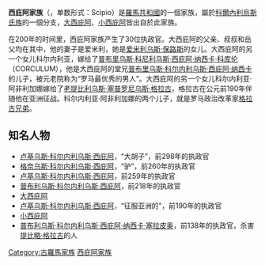 {{unreferenced|time=2013-09-02T02:51:18+00:00}}
'''西庇阿家族'''（{{lang-la|Scipiones}}，单数形式：Scipio）是[[羅馬共和國|羅馬共和國]]的一個家族，屬於[[科爾內利烏斯氏族|科爾內利烏斯氏族]]的一個分支，[[大西庇阿|大西庇阿]]、[[小西庇阿|小西庇阿]]皆出自於此家族。

在200年的时间里，西庇阿家族产生了30位执政官。大西庇阿的父亲、叔叔和岳父均在其中，他的妻子是爱米利，她是[[爱米利乌斯·保路斯|爱米利乌斯·保路斯]]的女儿。大西庇阿的另一个女儿科尔内利亚，嫁给了[[普布里乌斯·科尼利乌斯·西庇阿·纳西卡·科库伦|普布里乌斯·科尼利乌斯·西庇阿·纳西卡·科库伦]]（CORCULUM），他是大西庇阿的堂兄[[普布里乌斯·科尔内利乌斯·西庇阿·纳西卡|普布里乌斯·科尔内利乌斯·西庇阿·纳西卡]]的儿子，被元老院称为“罗马最优秀的男人”。大西庇阿的另一个女儿科尔内利亚·阿非利加娜嫁给了[[提比略·格拉古_(老)|老提比利乌斯·塞普罗尼乌斯·格拉古]]，格拉古在公元前190年伴随他在亚洲征战。科尔内利亚·阿非利加娜的两个儿子，就是罗马政治改革家[[格拉古兄弟|格拉古兄弟]]。

== 知名人物 ==
* [[卢基乌斯·科尔内利乌斯·西庇阿·巴尔巴图斯|卢基乌斯·科尔内利乌斯·西庇阿]]，“大胡子”，前298年的执政官
* [[格奈乌斯·科尔内利乌斯·西庇阿·阿西纳|格奈乌斯·科尔内利乌斯·西庇阿]]，“驴”，前260年的执政官
* [[卢基乌斯·科尔内利乌斯·西庇阿_(前259年执政官)|卢基乌斯·科尔内利乌斯·西庇阿]]，前259年的执政官
* [[普布利乌斯·科尔内利乌斯·西庇阿_(前218年执政官)|普布利乌斯·科尔内利乌斯·西庇阿]]，前218年的执政官
* [[大西庇阿|大西庇阿]]
* [[卢基乌斯·科尔内利乌斯·西庇阿·亚细亚提库斯|卢基乌斯·科尔内利乌斯·西庇阿]]，“征服亚洲的”，前190年的执政官
* [[小西庇阿|小西庇阿]]
* [[普布利乌斯·科尔内利乌斯·西庇阿·纳西卡·塞拉皮奥|普布利乌斯·科尔内利乌斯·西庇阿·纳西卡·塞拉皮奥]]，前138年的执政官，杀害[[提比略·格拉古|提比略·格拉古]]的人

[[Category:古羅馬家族|Category:古羅馬家族]]
[[Category:西庇阿家族|]]